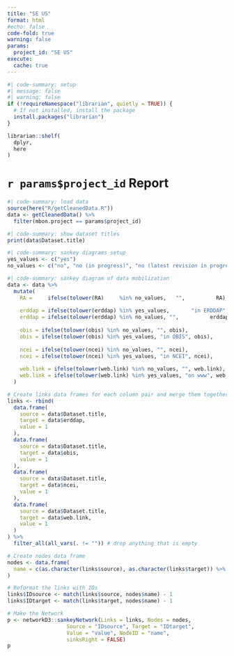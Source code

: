 ```yaml
---
title: "SE US"
format: html
#echo: false
code-fold: true
warning: false
params: 
  project_id: "SE US"
execute: 
  cache: true
---
```



```R
#| code-summary: setup
#| message: false
#| warning: false
if (!requireNamespace("librarian", quietly = TRUE)) {
  # If not installed, install the package
  install.packages("librarian")
}

librarian::shelf(
  dplyr,
  here
)

```

# `r params$project_id` Report
```R
#| code-summary: load data
source(here("R/getCleanedData.R"))
data <- getCleanedData() %>%
  filter(mbon.project == params$project_id)
```

```R
#| code-summary: show dataset titles
print(data$Dataset.title)
```
```R
#| code-summary: sankey diagrams setup
yes_values <- c("yes")
no_values <- c("no", "no (in progress)", "no (latest revision in progress)", "none")
```
```R
#| code-summary: sankey diagram of data mobilization
data <- data %>%
  mutate(
    RA =     ifelse(tolower(RA)     %in% no_values,   "",          RA),
    
    erddap = ifelse(tolower(erddap) %in% yes_values,       "in ERDDAP", erddap),
    erddap = ifelse(tolower(erddap) %in% no_values, "",          erddap),
    
    obis = ifelse(tolower(obis) %in% no_values, "", obis),
    obis = ifelse(tolower(obis) %in% yes_values, "in OBIS", obis),
    
    ncei = ifelse(tolower(ncei) %in% no_values, "", ncei),
    ncei = ifelse(tolower(ncei) %in% yes_values, "in NCEI", ncei),
    
    web.link = ifelse(tolower(web.link) %in% no_values, "", web.link),
    web.link = ifelse(tolower(web.link) %in% yes_values, "on www", web.link)
  )

# Create links data frames for each column pair and merge them together
links <- rbind(
  data.frame(
    source = data$Dataset.title,
    target = data$erddap,
    value = 1
  ), 
  data.frame(
    source = data$Dataset.title,
    target = data$obis,
    value = 1
  ),
  data.frame(
    source = data$Dataset.title,
    target = data$ncei,
    value = 1
  ),
  data.frame(
    source = data$Dataset.title,
    target = data$web.link,
    value = 1
  )
) %>%
  filter_all(all_vars(. != "")) # drop anything that is empty

# Create nodes data frame
nodes <- data.frame(
  name = c(as.character(links$source), as.character(links$target)) %>% unique()
)

# Reformat the links with IDs
links$IDsource <- match(links$source, nodes$name) - 1
links$IDtarget <- match(links$target, nodes$name) - 1

# Make the Network
p <- networkD3::sankeyNetwork(Links = links, Nodes = nodes,
                   Source = "IDsource", Target = "IDtarget",
                   Value = "value", NodeID = "name",
                   sinksRight = FALSE)
p
```
